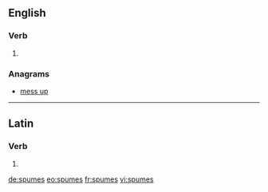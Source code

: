 ==English==

===Verb===
{{head|en}}

# {{en-third-person singular of|spume}}

===Anagrams===
* [[mess up#English|mess up]]

----

==Latin==

===Verb===
{{la-verb-form|spūmēs}}

# {{conjugation of|spumo|spūmō|2|s|pres|act|sub|lang=la}}

[[de:spumes]]
[[eo:spumes]]
[[fr:spumes]]
[[vi:spumes]]